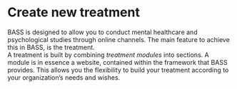 # Create new treatment 

BASS is designed to allow you to conduct mental healthcare and psychological studies through online channels. The main feature to achieve this in BASS, is the treatment.<br>
A treatment is built by combining *treatment modules* into sections. A module is in essence a website, contained within the framework that BASS provides. This allows you the flexibility to build your treatment according to your organization's needs and wishes.